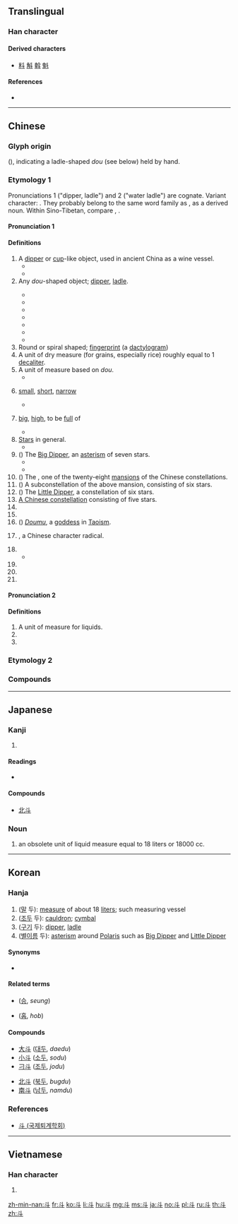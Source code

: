 {{also|鬥|头}}
==Translingual==
{{stroke order|type=animate}}

===Han character===
{{Han char|rn=68|rad=斗|as=00|sn=4|four=34000|canj=YJ}}

====Derived characters====
* [[料]] [[斛]] [[斡]] [[魁]]

====References====
* {{Han ref|kx=0477.240|dkj=13489|dj=0835.270|hdz=32252.010|uh=6597|ud=26007|bh=A4E6|bd=42214}}

----

==Chinese==

===Glyph origin===
{{Han etyl}}
{{liushu|p}} (''{{w|Shuowen}}''), indicating a ladle-shaped ''dou'' (see below) held by hand.

===Etymology 1===
{{zh-forms|alt=𤣫,𠦁,𣁬}}
Pronunciations 1 ("dipper, ladle") and 2 ("water ladle") are cognate. Variant character: {{zh-l|枓|ladle}}. They probably belong to the same word family as {{zh-l|注|to pour}}, as a derived noun. Within Sino-Tibetan, compare {{cog|bo|ཆུ||water}}, {{m|bo|འཆུ་བ||to scoop up, to ladle water}}.

====Pronunciation 1====
{{zh-pron
|m=dǒu
|c=dau2
|h=pfs=téu
|mn=táu/tó͘
|mn_note=táu - vernacular, tó͘ - literary
|w=2teu
|mc=y
|oc=1,1
|cat=n,a,pn
}}

====Definitions====
{{zh-hanzi}}

# A [[dipper]] or [[cup]]-like object, used in ancient China as a wine vessel.
#* {{zh-x|斗量|to measure with ''dou''; numerous}}
#* {{zh-x|斗筲|''dou'' and ''xiao''; humble; insignificant}}
# Any ''dou''-shaped object; [[dipper]], [[ladle]].
#: {{zh-x|漏斗|funnel}}
#: {{zh-x|熨斗|flatiron}}
#* {{zh-x|煙斗|tobacco pipe}}
#* {{zh-x|風斗|wind scoop}}
#* {{zh-x|水斗|water ladle}}
#* {{zh-x|墨斗|carpenter's ink marker}}
#* {{zh-x|抽斗|drawer}}
#* {{zh-x|斗笠|wide-brimmed rain hat}}
#* {{zh-x|斗篷|cape, cloak}}
# Round or spiral shaped; [[fingerprint]] (a [[dactylogram]])
# A unit of dry measure (for grains, especially rice) roughly equal to 1 [[decaliter]].
# A unit of measure based on ''dou''.
#* {{zh-x|升斗|''sheng'' and ''dou''; a small amount}}
# {{lb|zh|figurative}} [[small]], [[short]], [[narrow]]
#* {{zh-x|斗室|small room}}
# {{lb|zh|figurative}} [[big]], [[high]], to be [[full]] of
#* {{zh-x|斗膽|venture; boldly}}
# [[star|Star]]s in general.
#* {{zh-x|星斗|stars}}
# ({{zh-l|*北斗}}) The [[Big Dipper]], an [[asterism]] of seven stars.
#* {{zh-x|星移斗轉|passage of time}}
#* {{zh-x|泰斗|the leading authority}}
# ({{zh-l|*斗宿}}) The {{w|Dipper (Chinese constellation)}}, one of the twenty-eight [[mansion]]s of the Chinese constellations.
# ({{zh-l|*南斗}}) A subconstellation of the above mansion, consisting of six stars.
# ({{zh-l|*小北斗}}) The [[Little Dipper]], a constellation of six stars.
# [[w:zh:斗 (星官)|A Chinese constellation]] consisting of five stars.
# {{zh-abbrev|刁斗|[[cauldron]], [[cymbal]]}}
# {{zh-abbrev|科斗|tadpole}}
# ({{zh-l|*斗姆}}) [[w:zh:斗姆|''Doumu'']], a [[goddess]] in [[Taoism]].
# {{w|Radical 68}}, a Chinese character radical.
# {{zh-alt-form|*枓|the system of [[wood]] [[bracket]]s on the top of a [[column]] supporting the [[crossbeam]]}}
#* {{zh-x|斗拱|corbel bracket}}
# {{zh-alt-form|陡|steep, cliffy}}
# {{zh-alt-form|陡|suddenly, in a sudden}}
# {{zh-alt-form|抖|to tremble, to shake off}}

====Pronunciation 2====
{{zh-pron
|m=zhǔ
|oc=2,n
|cat=n,a,pn
}}

====Definitions====
{{zh-hanzi}}

# A unit of measure for liquids.
# {{zh-alt-form|*枓|ladle or spoon used for [[scooping]] water}}
# {{zh-alt-form|主|master, God}}

===Etymology 2===
{{zh-see|鬥||to fight}}

===Compounds===
{{zh-der|一天星斗|久仰山斗|五斗折腰|五斗櫃|五斗米|五斗米道|五斗解酲|八斗之才|八斗子|八斗才|八斗陳思|公斗|冰斗|刁斗|北斗|北斗七星|北斗鎮|升斗|升斗之祿|升斗小民|南箕北斗|告天拜斗|大斗|大斗小秤|孔章望斗|家無斗儲|尺寸斗粟|尺布斗粟|尺板斗食|山斗|左光斗|巴斗|志沖斗牛|戽斗|才儲八斗|才當曹斗|才高八斗|打筋斗|折腰五斗|折腰升斗|抽斗|拜斗|掊斗折衡|掛斗|搬斗|摔筋斗|文章星斗|斗儲|斗六市|斗升|斗升之水|斗升之祿|斗南|斗南一人|斗城|斗大|斗子|斗室|斗室生輝|斗居|斗山|斗帳|斗店|斗府|斗拱|斗斛之祿|斗方|斗方名士|斗杓|斗杓東指|斗杓轉勢|斗柄|斗栱|斗極|斗概|斗渠|斗然|斗燈|斗牛|斗笠|斗筲|斗筲之人|斗筲之器|斗筲之徒|斗筲之才|斗筲之材|斗筲之輩|斗筲小器|斗筲役|斗筲穿窬|斗箕|斗篷|斗粟囊金|斗粟尺布|斗紋|斗絕|斗絕一隅|斗膽|斗蓬裝|斗藪|斗車|斗轉參橫|斗轉星移|斗酒|斗酒學士|斗酒百篇|斗酒隻雞|斗重山齊|斗量車載|斗門|斗頓|斗食|斗香|斗魁|斗齋|日進斗金|星斗|星移斗轉|栽觔斗|橡斗|步斗踏罡|步罡踏斗|氣克斗牛|氣吞牛斗|氣沖斗牛|氣沖牛斗|沒量斗|泰山北斗|泰斗|滴水漏斗|漏斗|漏斗器|漏斗管|火斗|無梁斗|煙斗|熅斗|熨斗|玉斗|珠斗爛班|畚斗|番張跟斗|科斗文|科斗書|秤平斗滿|移星換斗|積金至斗|穿跟斗|笆斗|筋斗|筋斗雲|筲斗|箕斗|紫微斗數|維斗|翻筋斗|翻跟斗|翻過筋斗|老斗|腮斗|膽大如斗|菸斗|菸斗絲|觔斗|觔斗雲|豐城貫斗|車斗|車載斗量|金印如斗|金斗|銅斗兒|銅斗家私|銅斗家計|錢過北斗|鐎斗|門斗|阿斗|雙柑斗酒|電熨斗|風斗|香斗|墨斗|墨斗魚}}

----

==Japanese==

===Kanji===
{{ja-kanji|grade=c|rs=斗00}}

# {{defn|lang=ja|sort=斗00}}

====Readings====
* {{ja-readings|on=[[と]] (to), [[とう]] (tō)|kun=[[とます]] (tomasu), [[ます]] (masu), [[ひしゃく]] (hishaku)}}

====Compounds====
{{top2}}
* [[北斗]]
{{bottom}}

===Noun===
{{ja-noun|と}}
# an obsolete unit of liquid measure equal to 18 liters or 18000 cc.

----

==Korean==

===Hanja===
{{ko-hanja|hangeul=두|eumhun=|rv=du|mr=tu|y=twu}}

# ([[말]] 두): [[measure]] of about 18 [[liter]]s; such measuring vessel
# ([[조두]] 두): [[cauldron]]; [[cymbal]]
# ([[구기]] 두): [[dipper]], [[ladle]]
# ([[별]][[이름]] 두): [[asterism]] around [[Polaris]] such as [[Big Dipper]] and [[Little Dipper]]

====Synonyms====
* {{sense|cauldron}} {{l|ko|刁}}

====Related terms====
* {{l|ko|升}} ([[승]], ''seung'')
* {{l|ko|合}} ([[홉]], ''hob'')

====Compounds====
{{top2}}
* [[大斗]] ([[대두]], ''daedu'')
* [[小斗]] ([[소두]], ''sodu'')
* [[刁斗]] ([[조두]], ''jodu'')
{{mid2}}
* [[北斗]] ([[북두]], ''bugdu'')
* [[南斗]] ([[남두]], ''namdu'')
{{bottom}}

===References===
* [http://www.toegye.ne.kr/dic/read_dic.asp?table=board&page=1&m_no=4471&str1=2&str2=%E5%88%81 斗 (국제퇴계학회)]

----

==Vietnamese==

===Han character===
{{vi-hantu|[[đẩu]], [[đấu]], [[điếu]], [[tẩn]]|rs=斗00}}

# {{defn|lang=vi|sort=斗00}}

[[Category:CJKV radicals| ]]

[[zh-min-nan:斗]]
[[fr:斗]]
[[ko:斗]]
[[li:斗]]
[[hu:斗]]
[[mg:斗]]
[[ms:斗]]
[[ja:斗]]
[[no:斗]]
[[pl:斗]]
[[ru:斗]]
[[th:斗]]
[[zh:斗]]